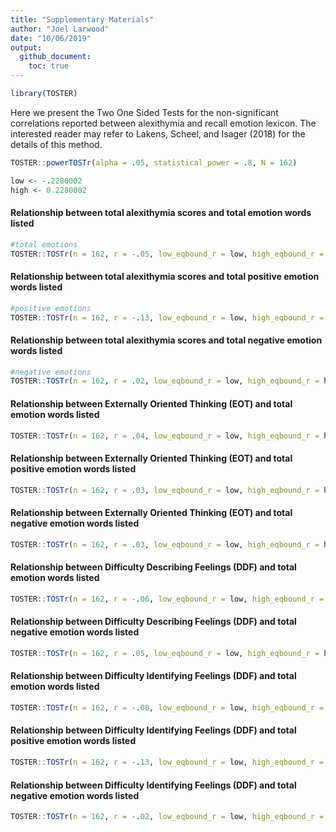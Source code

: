 ```yaml
---
title: "Supplementary Materials"
author: "Joel Larwood"
date: "10/06/2019"
output:
  github_document: 
    toc: true
---
```


```r
library(TOSTER)
```


Here we present the Two One Sided Tests for the non-significant correlations reported between alexithymia and recall emotion lexicon. The interested reader may refer to Lakens, Scheel, and Isager (2018) for the details of this method. 

```r
TOSTER::powerTOSTr(alpha = .05, statistical_power = .8, N = 162) 

low <- -.2280002
high <- 0.2280002
```

#### Relationship between total alexithymia scores and total emotion words listed
```r
#total emotions
TOSTER::TOSTr(n = 162, r = -.05, low_eqbound_r = low, high_eqbound_r = high) 
```

#### Relationship between total alexithymia scores and total positive emotion words listed
```r
#positive emotions  
TOSTER::TOSTr(n = 162, r = -.13, low_eqbound_r = low, high_eqbound_r = high) 
```


#### Relationship between total alexithymia scores and total negative emotion words listed
```r
#negative emotions
TOSTER::TOSTr(n = 162, r = .02, low_eqbound_r = low, high_eqbound_r = high)  
```

#### Relationship between Externally Oriented Thinking (EOT) and total emotion words listed 
```r
TOSTER::TOSTr(n = 162, r = .04, low_eqbound_r = low, high_eqbound_r = high)  
```

#### Relationship between Externally Oriented Thinking (EOT) and total positive emotion words listed 
```r
TOSTER::TOSTr(n = 162, r = .03, low_eqbound_r = low, high_eqbound_r = high)  
```

#### Relationship between Externally Oriented Thinking (EOT) and total negative emotion words listed 
```r
TOSTER::TOSTr(n = 162, r = .03, low_eqbound_r = low, high_eqbound_r = high)  
```

#### Relationship between Difficulty Describing Feelings (DDF) and total emotion words listed 
```r
TOSTER::TOSTr(n = 162, r = -.06, low_eqbound_r = low, high_eqbound_r = high)  
```

#### Relationship between Difficulty Describing Feelings (DDF) and total negative emotion words listed
```r
TOSTER::TOSTr(n = 162, r = .05, low_eqbound_r = low, high_eqbound_r = high)  
```

#### Relationship between Difficulty Identifying Feelings (DDF) and total emotion words listed 
```r
TOSTER::TOSTr(n = 162, r = -.08, low_eqbound_r = low, high_eqbound_r = high)  
```

#### Relationship between Difficulty Identifying Feelings (DDF) and total positive emotion words listed 
```r
TOSTER::TOSTr(n = 162, r = -.13, low_eqbound_r = low, high_eqbound_r = high)  
```

#### Relationship between Difficulty Identifying Feelings (DDF) and total negative emotion words listed 
```r
TOSTER::TOSTr(n = 162, r = -.02, low_eqbound_r = low, high_eqbound_r = high)  
```